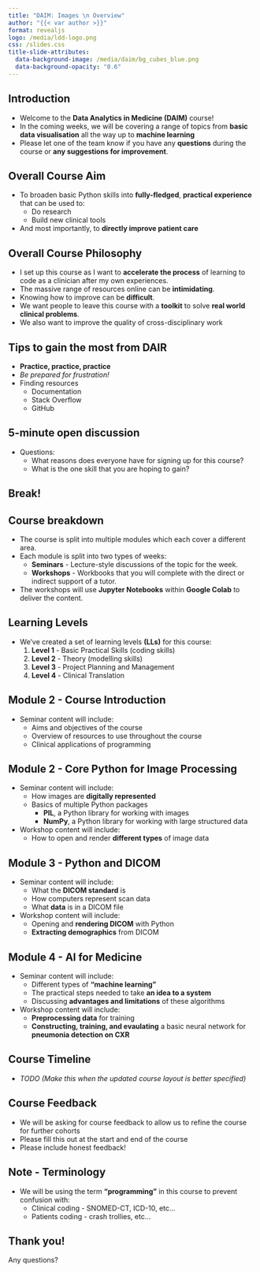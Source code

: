 ```yaml
---
title: "DAIM: Images \n Overview"
author: "{{< var author >}}"
format: revealjs
logo: /media/ldd-logo.png
css: /slides.css
title-slide-attributes: 
  data-background-image: /media/daim/bg_cubes_blue.png
  data-background-opacity: "0.6"
---
```



## Introduction {background-image="/media/daim/bg_cubes_blue_right.png" background-opacity="0.6"}


* Welcome to the **Data Analytics in Medicine (DAIM)** course!
* In the coming weeks, we will be covering a range of topics from **basic data visualisation** all the way up to **machine learning**
* Please let one of the team know if you have any **questions** during the course or **any suggestions for improvement**.

## Overall Course Aim {background-image="/media/daim/bg_cubes_blue_right.png" background-opacity="0.6"}


* To broaden basic Python skills into **fully-fledged**, **practical experience** that can be used to:
  * Do research
  * Build new clinical tools
* And most importantly, to **directly improve patient care**

## Overall Course Philosophy {background-image="/media/daim/bg_cubes_blue_right.png" background-opacity="0.6"}


* I set up this course as I want to **accelerate the process** of learning to code as a clinician after my own experiences.
* The massive range of resources online can be **intimidating**.
* Knowing how to improve can be **difficult**.
* We want people to leave this course with a **toolkit** to solve **real world clinical problems**.
* We also want to improve the quality of cross-disciplinary work

## Tips to gain the most from DAIR {background-image="/media/daim/bg_cubes_blue_right.png" background-opacity="0.6"}

* **Practice, practice, practice**
* *Be prepared for frustration!*
* Finding resources
  * Documentation
  * Stack Overflow
  * GitHub

## 5-minute open discussion {background-image="/media/daim/question1.png" background-opacity="0.4"}


* Questions:
  * What reasons does everyone have for signing up for this course?
  * What is the one skill that you are hoping to gain?

## Break! {background-image="/media/daim/coffee1.png" background-opacity="0.6" text-align=center}

<!--
```python
def break_time(tired):
    if tired:
        return "Coffee!"
    else:
        return "We'll get going in 5 mins..."

print(break_time(tired=True))
```
-->

## Course breakdown {background-image="/media/daim/bg_cubes_red_right.png" background-opacity="0.6"}

* The course is split into multiple modules which each cover a different area.
* Each module is split into two types of weeks:
  * **Seminars** - Lecture-style discussions of the topic for the week.
  * **Workshops** - Workbooks that you will complete with the direct or indirect support of a tutor.
* The workshops will use **Jupyter Notebooks** within **Google Colab** to deliver the content. 

## Learning Levels {background-image="/media/daim/bg_cubes_red_right.png" background-opacity="0.6"}

* We've created a set of learning levels **(LLs)** for this course:
  1. **Level 1** - Basic Practical Skills (coding skills)
  2. **Level 2** - Theory (modelling skills)
  3. **Level 3** - Project Planning and Management
  4. **Level 4** - Clinical Translation

## Module 2 - Course Introduction {background-image="/media/daim/bg_cubes_red_right.png" background-opacity="0.6"}

* Seminar content will include:
  * Aims and objectives of the course
  * Overview of resources to use throughout the course
  * Clinical applications of programming

## Module 2 - Core Python for Image Processing {background-image="/media/daim/bg_cubes_red_right.png" background-opacity="0.6"}

* Seminar content will include:
  * How images are **digitally represented**
  * Basics of multiple Python packages
    * **PIL**, a Python library for working with images
    * **NumPy**, a  Python library for working with large structured data
* Workshop content will include:
  * How to open and render **different types** of image data  
  
## Module 3 - Python and DICOM {background-image="/media/daim/bg_cubes_red_right.png" background-opacity="0.6"}

* Seminar content will include:
  * What the **DICOM standard** is
  * How computers represent scan data
  * What **data** is in a DICOM file
* Workshop content will include:
  * Opening and **rendering DICOM** with Python
  * **Extracting demographics** from DICOM

## Module 4 - AI for Medicine {background-image="/media/daim/bg_cubes_red_right.png" background-opacity="0.6"}

* Seminar content will include:
  * Different types of **"machine learning"**
  * The practical steps needed to take **an idea to a system**
  * Discussing **advantages and limitations** of these algorithms
* Workshop content will include:
  * **Preprocessing data** for training
  * **Constructing, training, and evaulating** a basic neural network for **pneumonia detection on CXR**

## Course Timeline

* *TODO (Make this when the updated course layout is better specified)*

## Course Feedback {background-image="/media/daim/bg_cubes_green_right.png" background-opacity="0.6"}

* We will be asking for course feedback to allow us to refine the course for further cohorts
* Please fill this out at the start and end of the course
* Please include honest feedback!

## Note - Terminology {background-image="/media/daim/bg_cubes_green_right.png" background-opacity="0.6"}

* We will be using the term **"programming"** in this course to prevent confusion with:
  * Clinical coding - SNOMED-CT, ICD-10, etc...
  * Patients coding - crash trollies, etc...

## Thank you! {background-image="/media/daim/bg_cubes_green_right.png" background-opacity="0.6"}

Any questions?

